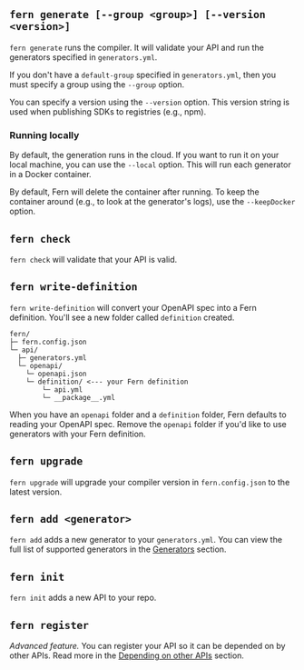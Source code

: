 ## `fern generate [--group <group>] [--version <version>]`

`fern generate` runs the compiler. It will validate your API and run the
generators specified in `generators.yml`.

If you don't have a `default-group` specified in `generators.yml`, then you must
specify a group using the `--group` option.

You can specify a version using the `--version` option. This version string is
used when publishing SDKs to registries (e.g., npm).

### Running locally

By default, the generation runs in the cloud. If you want to run it on your local machine, you can use the `--local` option. This will run each generator in a Docker container.

By default, Fern will delete the container after running. To keep the container around (e.g., to look at the generator's logs), use the `--keepDocker` option.

## `fern check`

`fern check` will validate that your API is valid.

## `fern write-definition`

`fern write-definition` will convert your OpenAPI spec into a Fern definition. You'll see a new folder called `definition` created.

```
fern/
├─ fern.config.json
└─ api/
  ├─ generators.yml
  └─ openapi/
    └─ openapi.json
    └─ definition/ <--- your Fern definition
        └─ api.yml
        └─ __package__.yml
```

When you have an `openapi` folder and a `definition` folder, Fern defaults to reading your OpenAPI spec. Remove the `openapi` folder if you'd like to use generators with your Fern definition.

## `fern upgrade`

`fern upgrade` will upgrade your compiler version in `fern.config.json` to the
latest version.

## `fern add <generator>`

`fern add` adds a new generator to your `generators.yml`. You can view the full
list of supported generators in the [Generators](/generators) section.

## `fern init`

`fern init` adds a new API to your repo.

## `fern register`

_Advanced feature._ You can register your API so it can be depended on by other
APIs. Read more in the [Depending on other APIs](../advanced/depending-on-other-apis.mdx) section.
